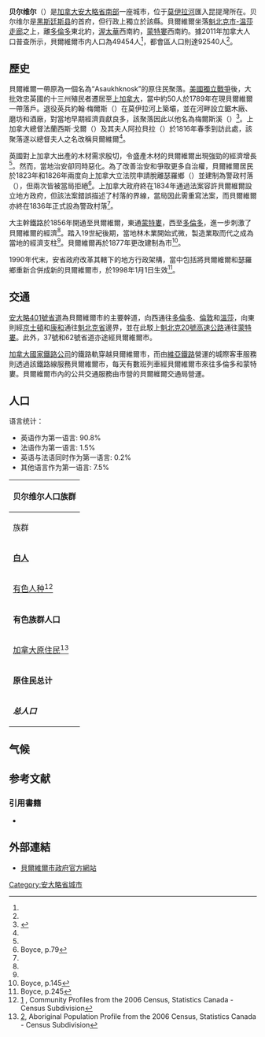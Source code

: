 {{noteTA
| G1 = 地名
| 1 = zh-hans:黑斯廷斯;zh-hk:喜士定;zh-mo:喜士定;zh-tw:黑斯廷斯;
| 2 = zh-hans:金斯顿;zh-hk:京士頓;zh-mo:京士頓;zh-tw:京士頓;
| 3 = zh-hans:康沃尔;zh-hk:康和;zh-mo:康和;zh-tw:康瓦耳;
| 4 = zh-hans:贝尔维尔;zh-hk:卑路威老;zh-tw:貝爾維爾;
}}
{{Infobox settlement
<!-- Basic info  ---------------->
|name                   = 贝尔维尔
|official_name          = City of Belleville
|other_name             =
|native_name            =  <!-- for cities whose native name is not in English -->
|nickname               = 
|settlement_type        = 市（分割单层次）
|motto                  = {{lang-en|Loyalty, Tradition, Progress}}<br>（忠誠、傳統、進步）
<!-- images and maps  ----------->
|image_skyline          = Belleville skyline.JPG
|image_caption          = 贝尔维尔
|image_flag             = 
|flag_size              =
|image_seal             = 
|seal_size              =
|image_shield           = 
|shield_size            =
|image_blank_emblem     =
|blank_emblem_type      =
|blank_emblem_size      =
|image_map              = 
|mapsize                = 
|map_caption            = 
|pushpin_map            = Canada Ontario
|pushpin_label_position = bottom
<!-- Location ------------------>
|coordinates_display    = inline,title
|coordinates_region     = CA-ON
|subdivision_type       = 国家
|subdivision_name       = 加拿大
|subdivision_type1      = [[加拿大行政区划|省]]
|subdivision_name1      = 安大略省
|subdivision_type2      = [[安大略省行政区划|县]]
|subdivision_name2      = [[黑斯廷斯縣|黑斯廷斯县]]
<!-- Politics ----------------->
|government_footnotes   = <ref>{{cite web |url=http://www.city.belleville.on.ca/CityHall/MayorAndCouncil/Pages/OfficeoftheMayor.aspx |title=存档副本 |accessdate=2013-05-04 |deadurl=yes |archiveurl=https://web.archive.org/web/20130410192524/http://www.city.belleville.on.ca/CityHall/MayorAndCouncil/Pages/OfficeoftheMayor.aspx |archivedate=2013-04-10 }}</ref>
|government_type        =
|leader_title           = 市长
|leader_name            = Mitch Panciuk
|leader_title1          = Federal riding
|leader_name1           = [[Prince_Edward—Hastings|Prince Edward—Hastings]]
|leader_title2          = Prov. riding
|leader_name2           = [[Prince_Edward—Hastings_(provincial_electoral_district)|Prince Edward—Hastings]]
|established_title      = 建立
|established_date       = 1789年
|established_title2     = 命名
|established_date2      = 1816年
|established_title3     = 建置
|established_date3      = 1877年 (市)
<!-- Area    --------------------->
|area_magnitude         = 
|area_footnotes         = <ref name="cp2011"/><ref name="cp2011-CA"/>
|area_total_km2         = 
|area_land_km2          = 247.21
|area_water_km2         =
|area_water_percent     =
|area_metro_km2         = 741.36
<!-- Population   ----------------------->
|population_as_of       = 2011年
|population_footnotes   = <ref name="cp2011">{{cite web |url=http://www12.statcan.ca/census-recensement/2011/dp-pd/prof/details/page.cfm?Lang=E&Geo1=CSD&Code1=3512005&Geo2=CD&Code2=3512&Data=Count&SearchText=Belleville&SearchType=Begins&SearchPR=01&B1=All&Custom=&TABID=1 |title=Belleville census profile |publisher=Statistics Canada |work=2011 Census of Population |accessdate=2012-02-29 |archive-date=2013-08-27 |archive-url=https://www.webcitation.org/6JCBBvqXf?url=http://www12.statcan.ca/census-recensement/2011/dp-pd/prof/details/page.cfm?Lang=E |dead-url=no }}</ref><ref name="cp2011-CA">{{cite web |url=http://www12.statcan.ca/census-recensement/2011/dp-pd/prof/details/page.cfm?Lang=E&Geo1=CMA&Code1=522&Geo2=PR&Code2=35&Data=Count&SearchText=Belleville&SearchType=Begins&SearchPR=01&B1=All&Custom=&TABID=1 |title=Belleville (Census agglomeration) census profile |publisher=Statistics Canada |work=2011 Census of Population |accessdate=2012-02-29 |archive-date=2013-08-27 |archive-url=https://www.webcitation.org/6JCBCoYrJ?url=http://www12.statcan.ca/census-recensement/2011/dp-pd/prof/details/page.cfm?Lang=E |dead-url=no }}</ref>
|population_note        = 
|population_total       = 49454
|population_density_km2 = 200.0
|population_metro       = 92540
|population_density_metro_km2 = 124.8
<!-- General information  --------------->
|timezone               = [[北美東部時區|EST]]
|utc_offset             = −5
|timezone_DST           = [[北美東部時區|EDT]]
|utc_offset_DST         = −4
|latd= 44 |latm= 10 |latNS= N
|longd= 77 |longm= 23 |longEW= W
|elevation_footnotes    =  <!--for references: use <ref> </ref> tags-->
|elevation_m            = 
<!-- Area/postal codes & others -------->
|postal_code_type       = [[加拿大郵區編號|郵區編號前綴]]
|postal_code            = K8N、K8P、K8R
|area_code              = 613、343
|website                = [http://www.belleville.ca/ belleville.ca]
|footnotes              = 
}}
'''贝尔维尔'''（{{lang-en|Belleville}}）是[[加拿大|加拿大]][[安大略省|安大略省]][[南安大略|南部]]一座城市，位于[[莫伊拉河|莫伊拉河]]匯入昆提灣所在。贝尔维尔是[[黑斯廷斯縣|黑斯廷斯县]]的首府，但行政上獨立於該縣。貝爾維爾坐落[[魁北克市-温莎走廊|魁北克市-温莎走廊]]之上，離[[多倫多|多倫多]]東北約{{convert|171|km|mi}}，[[渥太華|渥太華]]西南約{{convert|192|km|mi}}，[[蒙特婁|蒙特婁]]西南約{{convert|335|km|mi}}。據2011年加拿大人口普查所示，貝爾維爾市内人口為49454人<ref name="cp2011"/>，都會區人口則達92540人<ref name="cp2011-CA"/>。

==歷史==
貝爾維爾一帶原為一個名為“Asaukhknosk”的原住民聚落。[[美國獨立戰爭|美國獨立戰爭]]後，大批效忠英國的十三州殖民者遷居至[[上加拿大|上加拿大]]，當中約50人於1789年在現貝爾維爾一帶落戶。退役英兵約翰·梅爾斯（{{lang|en|John Meyers}}）在莫伊拉河上築壩，並在河畔設立鋸木廠、磨坊和酒廠，對當地早期經濟貢獻良多，該聚落因此以他名為梅爾斯溪（{{lang|en|Meyers' Creek}}）<ref name="hist">{{cite web |url=http://belleville.ca/city-hall/page/bellevilles-history |title=Belleville's History |work=貝爾維爾市政府 |accessdate=2014-03-06 |archive-date=2014-03-06 |archive-url=https://web.archive.org/web/20140306192123/http://belleville.ca/city-hall/page/bellevilles-history |dead-url=no }}</ref>。上加拿大總督法蘭西斯·戈爾（{{lang|en|Francis Gore}}）及其夫人阿拉貝拉（{{lang|en|Lady Arabella}}）於1816年春季到訪此處，該聚落遂以總督夫人之名改稱貝爾維爾<ref name="hist"/>。

英國對上加拿大出產的木材需求殷切，令盛產木材的貝爾維爾出現強勁的經濟增長<ref name="hist"/>。然而，當地治安卻同時惡化。為了改善治安和爭取更多自治權，貝爾維爾居民於1823年和1826年兩度向上加拿大立法院申請脫離瑟羅鄉（{{lang|en|Thurlow Township}}）並建制為警政村落（{{lang|en|police village}}），但兩次皆被當局拒絕<ref name="Boyce79">Boyce, p.79</ref>。上加拿大政府終在1834年通過法案容許貝爾維爾設立地方政府，但該法案錯誤描述了村落的界線，當局因此需重寫法案，而貝爾維爾亦終在1836年正式設為警政村落<ref name="Boyce79"/>。

大主幹鐵路於1856年開通至貝爾維爾，東通[[蒙特婁|蒙特婁]]，西至[[多倫多|多倫多]]，進一步刺激了貝爾維爾的經濟<ref name="hist"/>。踏入19世紀後期，當地林木業開始式微，製造業取而代之成為當地的經濟支柱<ref name="hist"/>。貝爾維爾再於1877年更改建制為市<ref name="Boyce145">Boyce, p.145</ref>。

1990年代末，安省政府改革其轄下的地方行政架構，當中包括將貝爾維爾和瑟羅鄉重新合併成新的貝爾維爾市，於1998年1月1日生效<ref name="Boyce245">Boyce, p.245</ref>。

==交通==
[[安大略401號省道|安大略401號省道]]為貝爾維爾市的主要幹道，向西通往[[多倫多|多倫多]]、[[倫敦_(加拿大)|倫敦]]和[[溫莎_(安大略省)|溫莎]]，向東則經[[金斯頓_(安大略省)|京士頓]]和[[康沃尔_(安大略省)|康和]]通往[[魁北克省|魁北克省]]邊界，並在此駁上[[魁北克20號高速公路|魁北克20號高速公路]]通往[[蒙特婁|蒙特婁]]。此外，37號和62號省道亦途經貝爾維爾市。

[[加拿大國家鐵路公司|加拿大國家鐵路公司]]的鐵路軌穿越貝爾維爾市，而由[[維亞鐵路|維亞鐵路]]營運的城際客車服務則透過該鐵路線服務貝爾維爾市，每天有數班列車經貝爾維爾市來往多倫多和蒙特婁。貝爾維爾市內的公共交通服務由市營的貝爾維爾交通局營運。

== 人口 ==
语言统计：
* 英语作为第一语言: 90.8%
* 法语作为第一语言: 1.5%
* 英语与法语同时作为第一语言: 0.2%
* 其他语言作为第一语言: 7.5%

{| class="wikitable"
|-
! colspan=4 | 贝尔维尔人口族群
|-
! colspan="2" | 族群 !! 人口 !! 人口百分比
|-
| colspan="2" | '''[[欧洲裔加拿大人|白人]]''' || '''43,935''' || '''{{Percentage | 43935 | 47875 | 1 }}'''
|-
| rowspan="12" | [[有色人种|有色人种]]<ref>[http://www12.statcan.gc.ca/census-recensement/2006/dp-pd/prof/92-591/details/page.cfm?Lang=E&Geo1=CSD&Code1=3512005&Geo2=PR&Code2=35&Data=Count&SearchText=Belleville&SearchType=Begins&SearchPR=01&B1=All&Custom=] {{Wayback|url=http://www12.statcan.gc.ca/census-recensement/2006/dp-pd/prof/92-591/details/page.cfm?Lang=E&Geo1=CSD&Code1=3512005&Geo2=PR&Code2=35&Data=Count&SearchText=Belleville&SearchType=Begins&SearchPR=01&B1=All&Custom= |date=20160304131321 }}, Community Profiles from the 2006 Census, Statistics Canada - Census Subdivision</ref> || [[南亚|南亚裔]] || 510 || {{Percentage | 510 | 47875 | 1 }}
|-
| [[加拿大华人|华人]] || 620 || {{Percentage | 620 | 47875 | 1 }}
|-
| [[加拿大黑人|黑人]] || 435 || {{Percentage | 435 | 47875 | 1 }}
|-
| [[菲律宾裔加拿大人|菲律宾裔]] || 140 || {{Percentage | 140 | 47875 | 1 }}
|-
| [[拉美裔加拿大人|拉美裔]] || 255 || {{Percentage | 255 | 47875 | 1 }}
|-
| [[阿拉伯裔加拿大人|阿拉伯裔]] || 30 || {{Percentage | 30 | 47875 | 1 }}
|-
| [[东南裔|东南亚裔]] || 190 || {{Percentage | 190 | 47875 | 1 }}
|-
| [[西亚|西亚裔]] || 55 || {{Percentage | 55 | 47875 | 1 }}
|-
| [[韩裔加拿大人|韩裔]] || 90 || {{Percentage | 90 | 47875 | 1 }}
|-
| [[日裔加拿大人|日裔]] || 70 || {{Percentage | 70 | 47875 | 1 }}
|-
| 其他有色族群 || 95 || {{Percentage | 95 | 47875 | 1 }}
|-
| 混血有色族群 || 65 || {{Percentage | 65 | 47875 | 1 }}
|-
| colspan="2" | '''有色族群人口'''|| '''2,555''' || '''{{Percentage | 2555 | 47875 | 1 }}'''
|-
| rowspan="5" | [[加拿大原住民|加拿大原住民]]<ref>[http://www12.statcan.gc.ca/census-recensement/2006/dp-pd/prof/92-594/details/page.cfm?Lang=E&Geo1=CSD&Code1=3512005&Geo2=PR&Code2=35&Data=Count&SearchText=Belleville&SearchType=Begins&SearchPR=01&B1=All&Custom=], Aboriginal Population Profile from the 2006 Census, Statistics Canada - Census Subdivision</ref> || [[第一民族|第一民族]] || 960 || {{Percentage | 960 | 47875 | 1 }}
|-
| [[梅蒂人|梅蒂人]] || 350 || {{Percentage | 350 | 47875 | 1 }}
|-
| [[因纽特人|因纽特人]] || 15 || {{Percentage | 15 | 47875 | 1 }}
|-
| 其他原住民|| 55 || {{Percentage | 55 | 47875 | 1 }}
|-
| 混血原住民族群 || 10 || {{Percentage | 10 | 47875 | 1 }}
|-
| colspan="2" | '''原住民总计''' || '''1,385''' || '''{{Percentage | 1385 | 47875 | 1 }}'''
|-
| colspan="2" | '''''总人口''''' || '''''47,875''''' || '''''100%'''''
|}

== 气候 ==
{{Weather box
|location = 貝爾維爾
|metric first = Y
|single line = Y
|Jan record high C = 13.9
|Feb record high C = 13.0
|Mar record high C = 23.0
|Apr record high C = 29.0
|May record high C = 35.0
|Jun record high C = 35.6
|Jul record high C = 40.0
|Aug record high C = 36.1
|Sep record high C = 35.0
|Oct record high C = 28.3
|Nov record high C = 22.2
|Dec record high C = 16.5
|year record high C = 40.0
|Jan high C = −2.6
|Feb high C = −1.4
|Mar high C = 3.8
|Apr high C = 11.4
|May high C = 18.7
|Jun high C = 23.7
|Jul high C = 26.6
|Aug high C = 25.4
|Sep high C = 20.4
|Oct high C = 13.5
|Nov high C = 6.7
|Dec high C = 0.4
|year high C = 12.2
|Jan mean C = −7.1
|Feb mean C = −5.9
|Mar mean C = −0.6
|Apr mean C = 6.7
|May mean C = 13.7
|Jun mean C = 18.7
|Jul mean C = 21.6
|Aug mean C = 20.6
|Sep mean C = 15.9
|Oct mean C = 9.3
|Nov mean C = 3.2
|Dec mean C = −3.5
|year mean C = 7.7
|Jan low C = −11.5
|Feb low C = −10.3
|Mar low C = −5.0
|Apr low C = 2.0
|May low C = 8.7
|Jun low C = 13.7
|Jul low C = 16.6
|Aug low C = 15.7
|Sep low C = 11.3
|Oct low C = 5.1
|Nov low C = −0.2
|Dec low C = −7.3
|year low C = 3.2
|Jan record low C = −37.8
|Feb record low C = −39.4
|Mar record low C = −29.4
|Apr record low C = −17.2
|May record low C = −7.2
|Jun record low C = 0.0
|Jul record low C = 6.1
|Aug record low C = 3.3
|Sep record low C = −1.7
|Oct record low C = −10.0
|Nov record low C = −22.2
|Dec record low C = −34.4
|year record low C = −39.4
|precipitation colour = green
|Jan precipitation mm = 74.0
|Feb precipitation mm = 56.4
|Mar precipitation mm = 73.3
|Apr precipitation mm = 74.6
|May precipitation mm = 74.3
|Jun precipitation mm = 70.9
|Jul precipitation mm = 52.7
|Aug precipitation mm = 80.7
|Sep precipitation mm = 86.4
|Oct precipitation mm = 76.0
|Nov precipitation mm = 87.3
|Dec precipitation mm = 85.2
|year precipitation mm = 891.6
|rain colour = green
|Jan rain mm = 33.2
|Feb rain mm = 28.0
|Mar rain mm = 47.9
|Apr rain mm = 67.7
|May rain mm = 73.9
|Jun rain mm = 70.9
|Jul rain mm = 52.7
|Aug rain mm = 80.7
|Sep rain mm = 86.4
|Oct rain mm = 75.4
|Nov rain mm = 75.7
|Dec rain mm = 43.4
|year rain mm = 735.9
|Jan snow cm = 48.7
|Feb snow cm = 30.4
|Mar snow cm = 25.4
|Apr snow cm = 6.9
|May snow cm = 0.1
|Jun snow cm = 0
|Jul snow cm = 0
|Aug snow cm = 0
|Sep snow cm = 0
|Oct snow cm = 0.6
|Nov snow cm = 8.5
|Dec snow cm = 39.8
|year snow cm = 159.4
|unit precipitation days= 0.2 mm
|Jan precipitation days= 14.8
|Feb precipitation days= 11.7
|Mar precipitation days= 12.2
|Apr precipitation days= 11.8
|May precipitation days= 12.0
|Jun precipitation days= 11.5
|Jul precipitation days= 9.1
|Aug precipitation days= 10.6
|Sep precipitation days= 11.5
|Oct precipitation days= 12.7
|Nov precipitation days= 13.8
|Dec precipitation days= 14.5
|year precipitation days= 146.3
|unit rain days= 0.2 mm
|Jan rain days= 5.2
|Feb rain days= 4.6
|Mar rain days= 7.5
|Apr rain days= 10.6
|May rain days= 11.9
|Jun rain days= 11.5
|Jul rain days= 9.1
|Aug rain days= 10.6
|Sep rain days= 11.5
|Oct rain days= 12.7
|Nov rain days= 11.1
|Dec rain days= 7.3
|year rain days= 113.8
|unit snow days= 0.2 cm
|Jan snow days= 11.4
|Feb snow days= 8.6
|Mar snow days= 6.3
|Apr snow days= 1.9
|May snow days= 0.07
|Jun snow days= 0
|Jul snow days= 0
|Aug snow days= 0
|Sep snow days= 0
|Oct snow days= 0.17
|Nov snow days= 3.6
|Dec snow days= 9.5
|year snow days= 41.5
|source 1 = [[加拿大環境部|加拿大環境部]]<ref name="airport">{{cite web | url = http://climate.weatheroffice.gc.ca/climate_normals/results_e.html?stnID=4859&lang=e&dCode=1&province=ONT&provBut=Search&month1=0&month2=12
| title = Canadian Climate Normals 1971-2000, Belleville | publisher = Environment Canada}}</ref>
|date=August 2010
}}

==参考文献==
{{reflist}}

===引用書籍===
*{{cite book |author=Boyce, Gerry |title=Belleville: A Popular History |year=2009 |publisher=Dundurn |isbn=9781770703667 }}

==外部連結==
{{Commons category|Belleville, Ontario}}
* {{en}}[https://web.archive.org/web/20170804055241/http://www.belleville.ca/ 貝爾維爾市政府官方網站]

[[Category:安大略省城市|Category:安大略省城市]]